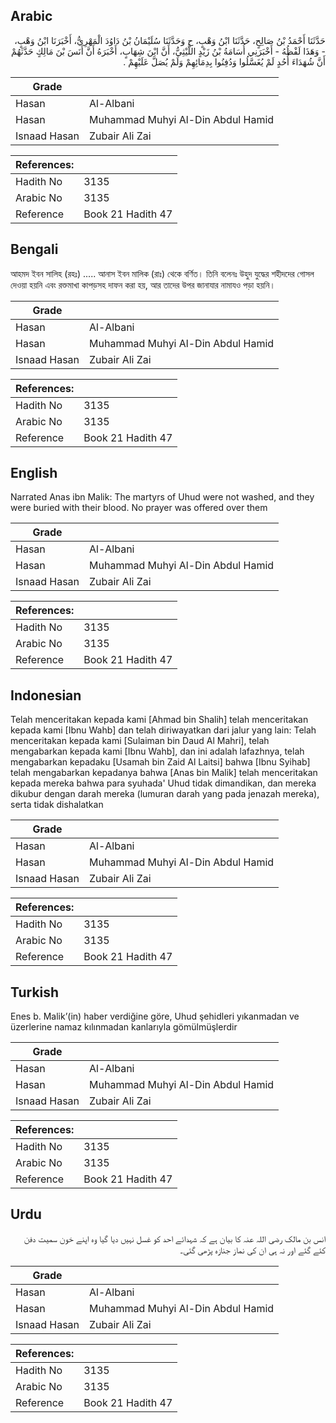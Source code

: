 ## Arabic


<div dir="rtl" lang="ar" style={{fontSize:'larger',backgroundColor:'#f8f9fa',padding:20}}>
حَدَّثَنَا أَحْمَدُ بْنُ صَالِحٍ، حَدَّثَنَا ابْنُ وَهْبٍ، ح وَحَدَّثَنَا سُلَيْمَانُ بْنُ دَاوُدَ الْمَهْرِيُّ، أَخْبَرَنَا ابْنُ وَهْبٍ، - وَهَذَا لَفْظُهُ - أَخْبَرَنِي أُسَامَةُ بْنُ زَيْدٍ اللَّيْثِيُّ، أَنَّ ابْنَ شِهَابٍ، أَخْبَرَهُ أَنَّ أَنَسَ بْنَ مَالِكٍ حَدَّثَهُمْ أَنَّ شُهَدَاءَ أُحُدٍ لَمْ يُغَسَّلُوا وَدُفِنُوا بِدِمَائِهِمْ وَلَمْ يُصَلَّ عَلَيْهِمْ ‏.‏
</div>
<div style={{backgroundColor:'#f8f9fa',padding:20, marginBottom: 10}}><table> <thead> <tr> <th>Grade</th> <th></th> </tr> </thead> <tbody> <tr><td>Hasan</td><td>Al-Albani</td></tr><tr><td>Hasan</td><td>Muhammad Muhyi Al-Din Abdul Hamid</td></tr><tr><td>Isnaad Hasan</td><td>Zubair Ali Zai</td></tr></tbody></table><table> <thead> <tr> <th>References:</th> <th></th> </tr> </thead> <tbody><tr><td>Hadith No</td><td>3135</td></tr><tr><td>Arabic No</td><td>3135</td></tr><tr><td>Reference</td><td>Book 21 Hadith 47</td></tr></tbody></table></div>

## Bengali


<div dir="ltr" lang="bn" style={{fontSize:'larger',backgroundColor:'#f8f9fa',padding:20}}>
আহমদ ইবন সালিহ (রহঃ) ..... আনাস ইবন মালিক (রাঃ) থেকে বর্ণিত। তিনি বলেনঃ উহুদ যুদ্ধের শহীদদের গোসল দেওয়া হয়নি এবং রক্তমাখা কাপড়সহ দাফন করা হয়, আর তাদের উপর জানাযার নামাযও পড়া হয়নি।
</div>
<div style={{backgroundColor:'#f8f9fa',padding:20, marginBottom: 10}}><table> <thead> <tr> <th>Grade</th> <th></th> </tr> </thead> <tbody> <tr><td>Hasan</td><td>Al-Albani</td></tr><tr><td>Hasan</td><td>Muhammad Muhyi Al-Din Abdul Hamid</td></tr><tr><td>Isnaad Hasan</td><td>Zubair Ali Zai</td></tr></tbody></table><table> <thead> <tr> <th>References:</th> <th></th> </tr> </thead> <tbody><tr><td>Hadith No</td><td>3135</td></tr><tr><td>Arabic No</td><td>3135</td></tr><tr><td>Reference</td><td>Book 21 Hadith 47</td></tr></tbody></table></div>

## English


<div dir="ltr" lang="en" style={{fontSize:'larger',backgroundColor:'#f8f9fa',padding:20}}>
Narrated Anas ibn Malik: The martyrs of Uhud were not washed, and they were buried with their blood. No prayer was offered over them
</div>
<div style={{backgroundColor:'#f8f9fa',padding:20, marginBottom: 10}}><table> <thead> <tr> <th>Grade</th> <th></th> </tr> </thead> <tbody> <tr><td>Hasan</td><td>Al-Albani</td></tr><tr><td>Hasan</td><td>Muhammad Muhyi Al-Din Abdul Hamid</td></tr><tr><td>Isnaad Hasan</td><td>Zubair Ali Zai</td></tr></tbody></table><table> <thead> <tr> <th>References:</th> <th></th> </tr> </thead> <tbody><tr><td>Hadith No</td><td>3135</td></tr><tr><td>Arabic No</td><td>3135</td></tr><tr><td>Reference</td><td>Book 21 Hadith 47</td></tr></tbody></table></div>

## Indonesian


<div dir="ltr" lang="id" style={{fontSize:'larger',backgroundColor:'#f8f9fa',padding:20}}>
Telah menceritakan kepada kami [Ahmad bin Shalih] telah menceritakan kepada kami [Ibnu Wahb] dan telah diriwayatkan dari jalur yang lain: Telah menceritakan kepada kami [Sulaiman bin Daud Al Mahri], telah mengabarkan kepada kami [Ibnu Wahb], dan ini adalah lafazhnya, telah mengabarkan kepadaku [Usamah bin Zaid Al Laitsi] bahwa [Ibnu Syihab] telah mengabarkan kepadanya bahwa [Anas bin Malik] telah menceritakan kepada mereka bahwa para syuhada' Uhud tidak dimandikan, dan mereka dikubur dengan darah mereka (lumuran darah yang pada jenazah mereka), serta tidak dishalatkan
</div>
<div style={{backgroundColor:'#f8f9fa',padding:20, marginBottom: 10}}><table> <thead> <tr> <th>Grade</th> <th></th> </tr> </thead> <tbody> <tr><td>Hasan</td><td>Al-Albani</td></tr><tr><td>Hasan</td><td>Muhammad Muhyi Al-Din Abdul Hamid</td></tr><tr><td>Isnaad Hasan</td><td>Zubair Ali Zai</td></tr></tbody></table><table> <thead> <tr> <th>References:</th> <th></th> </tr> </thead> <tbody><tr><td>Hadith No</td><td>3135</td></tr><tr><td>Arabic No</td><td>3135</td></tr><tr><td>Reference</td><td>Book 21 Hadith 47</td></tr></tbody></table></div>

## Turkish


<div dir="ltr" lang="tr" style={{fontSize:'larger',backgroundColor:'#f8f9fa',padding:20}}>
Enes b. Malik’(in) haber verdiğine göre, Uhud şehidleri yıkanmadan ve üzerlerine namaz kılınmadan kanlarıyla gömülmüşlerdir
</div>
<div style={{backgroundColor:'#f8f9fa',padding:20, marginBottom: 10}}><table> <thead> <tr> <th>Grade</th> <th></th> </tr> </thead> <tbody> <tr><td>Hasan</td><td>Al-Albani</td></tr><tr><td>Hasan</td><td>Muhammad Muhyi Al-Din Abdul Hamid</td></tr><tr><td>Isnaad Hasan</td><td>Zubair Ali Zai</td></tr></tbody></table><table> <thead> <tr> <th>References:</th> <th></th> </tr> </thead> <tbody><tr><td>Hadith No</td><td>3135</td></tr><tr><td>Arabic No</td><td>3135</td></tr><tr><td>Reference</td><td>Book 21 Hadith 47</td></tr></tbody></table></div>

## Urdu


<div dir="rtl" lang="ur" style={{fontSize:'larger',backgroundColor:'#f8f9fa',padding:20}}>
انس بن مالک رضی اللہ عنہ کا بیان ہے کہ شہدائے احد کو غسل نہیں دیا گیا وہ اپنے خون سمیت دفن کئے گئے اور نہ ہی ان کی نماز جنازہ پڑھی گئی۔
</div>
<div style={{backgroundColor:'#f8f9fa',padding:20, marginBottom: 10}}><table> <thead> <tr> <th>Grade</th> <th></th> </tr> </thead> <tbody> <tr><td>Hasan</td><td>Al-Albani</td></tr><tr><td>Hasan</td><td>Muhammad Muhyi Al-Din Abdul Hamid</td></tr><tr><td>Isnaad Hasan</td><td>Zubair Ali Zai</td></tr></tbody></table><table> <thead> <tr> <th>References:</th> <th></th> </tr> </thead> <tbody><tr><td>Hadith No</td><td>3135</td></tr><tr><td>Arabic No</td><td>3135</td></tr><tr><td>Reference</td><td>Book 21 Hadith 47</td></tr></tbody></table></div>